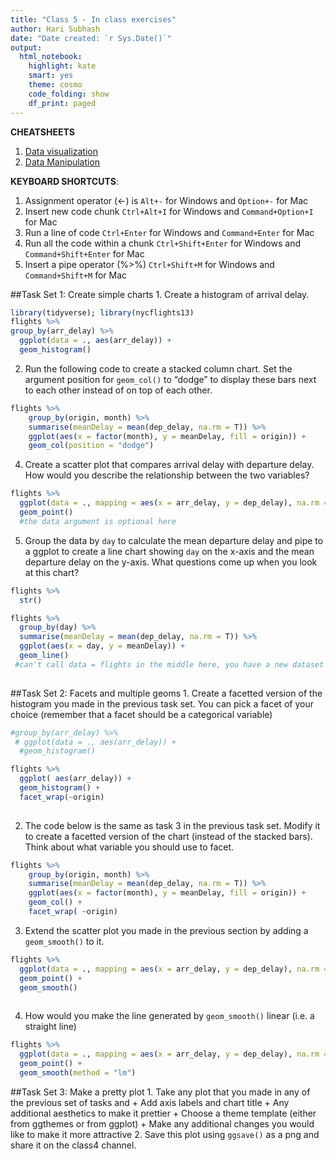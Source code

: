 ```yaml
---
title: "Class 5 - In class exercises"
author: Hari Subhash
date: "Date created: `r Sys.Date()`"
output:
  html_notebook:
    highlight: kate
    smart: yes
    theme: cosmo
    code_folding: show
    df_print: paged
---
```

**CHEATSHEETS**

1. [Data visualization](https://github.com/rstudio/cheatsheets/blob/master/data-visualization-2.1.pdf)
2. [Data Manipulation](https://github.com/rstudio/cheatsheets/blob/master/data-transformation.pdf)

**KEYBOARD SHORTCUTS**:

1. Assignment operator (<-) is `Alt+-` for Windows and `Option+-` for Mac
2. Insert new code chunk `Ctrl+Alt+I` for Windows and `Command+Option+I` for Mac
3. Run a line of code `Ctrl+Enter` for Windows and `Command+Enter` for Mac
4. Run all the code within a chunk `Ctrl+Shift+Enter` for Windows and `Command+Shift+Enter` for Mac
5. Insert a pipe operator (%>%) `Ctrl+Shift+M` for Windows and `Command+Shift+M` for Mac


##Task Set 1: Create simple charts
1. Create a histogram of arrival delay.

```r
library(tidyverse); library(nycflights13)
flights %>% 
group_by(arr_delay) %>% 
  ggplot(data = ., aes(arr_delay)) +
  geom_histogram()

```


2. Run the following code to create a stacked column chart. Set the argument position for `geom_col()` to "dodge" to display these bars next to each other instead of on top of each other.
```r
flights %>% 
    group_by(origin, month) %>% 
    summarise(meanDelay = mean(dep_delay, na.rm = T)) %>% 
    ggplot(aes(x = factor(month), y = meanDelay, fill = origin)) +
    geom_col(position = "dodge")
```
4. Create a scatter plot that compares arrival delay with departure delay. How would you describe the relationship between the two variables?
```r
flights %>% 
  ggplot(data = ., mapping = aes(x = arr_delay, y = dep_delay), na.rm = T) +
  geom_point()
  #the data argument is optional here
```



5. Group the data by `day` to calculate the mean departure delay and pipe to a ggplot to create a line chart showing `day` on the x-axis and the mean departure delay on the y-axis. What questions come up when you look at this chart?


```r
flights %>% 
  str()
```


```r
flights %>% 
  group_by(day) %>% 
  summarise(meanDelay = mean(dep_delay, na.rm = T)) %>% 
  ggplot(aes(x = day, y = meanDelay)) +
  geom_line()
 #can't call data = flights in the middle here, you have a new dataset
  
```



##Task Set 2: Facets and multiple geoms
1. Create a facetted version of the histogram you made in the previous task set. You can pick a facet of your choice (remember that a facet should be a categorical variable)

```r
#group_by(arr_delay) %>% 
 # ggplot(data = ., aes(arr_delay)) +
  #geom_histogram()

flights %>% 
  ggplot( aes(arr_delay)) +
  geom_histogram() +
  facet_wrap(~origin)
  
```


2. The code below is the same as task 3 in the previous task set. Modify it to create a facetted version of the chart (instead of the stacked bars). Think about what variable you should use to facet. 
```r
flights %>% 
    group_by(origin, month) %>% 
    summarise(meanDelay = mean(dep_delay, na.rm = T)) %>% 
    ggplot(aes(x = factor(month), y = meanDelay, fill = origin)) +
    geom_col() +
    facet_wrap( ~origin)
```

3. Extend the scatter plot you made in the previous section by adding a `geom_smooth()` to it.

```r
flights %>% 
  ggplot(data = ., mapping = aes(x = arr_delay, y = dep_delay), na.rm = T) +
  geom_point() +
  geom_smooth()
  
```


4. How would you make the line generated by `geom_smooth()` linear (i.e. a straight line)

```r
flights %>% 
  ggplot(data = ., mapping = aes(x = arr_delay, y = dep_delay), na.rm = T) +
  geom_point() +
  geom_smooth(method = "lm")
```




##Task Set 3: Make a pretty plot
1. Take any plot that you made in any of the previous set of tasks and
    + Add axis labels and chart title
    + Any additional aesthetics to make it prettier
    + Choose a theme template (either from ggthemes or from ggplot)
    + Make any additional changes you would like to make it more attractive
2. Save this plot using `ggsave()` as a png and share it on the class4 channel.





